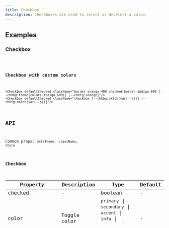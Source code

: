 ```yaml
---
title: Checkbox
description: Checkboxes are used to select or deselect a value.
---
```


## Examples

### Checkbox

<code src="./demo/basic.tsx" />

### Checkbox with custom colors

```tsx live
<Checkbox defaultChecked className="border-orange-400 checked:border-indigo-800 [--chkbg:theme(colors.indigo.600)] [--chkfg:orange]"/>
<Checkbox defaultChecked className="checkbox [--chkbg:oklch(var(--a))] [--chkfg:oklch(var(--p))]"/>

```

## API

Common props: `dataTheme`, `className`, `style`

### Checkbox

| Property | Description | Type | Default |
| --- | --- | --- | --- |
| checked | - | boolean | - |
| color | Toggle color | `primary` \| `secondary` \| `accent` \| `info` \| `success` \| `warning` \| `error` | - |
| defaultChecked | - | boolean | false |
| indeterminate | - | boolean | false |
| disabled | - | boolean | false |
| label | - | ReactNode | - |
| reverse | reverse label order | boolean | false |
| size | - | `xs` \| `sm` \| `md` \| `lg` | - |
| wrapperClassName | - | string | - |

It accepts all props which native `input[checkbox]` support.
